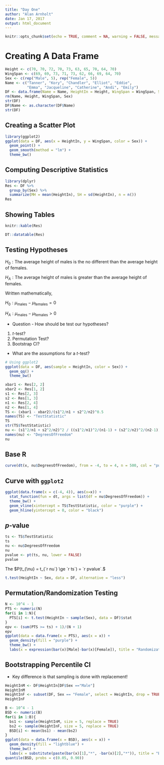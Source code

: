 ```yaml
---
title: "Day One"
author: "Alan Arnholt"
date: Jan 17, 2017
output: html_document
---
```


```r
knitr::opts_chunk$set(echo = TRUE, comment = NA, warning = FALSE, message = FALSE, fig.align = "center")
```

# Creating A Data Frame

```r
Height <- c(70, 70, 72, 70, 73, 63, 65, 70, 64, 70)
WingSpan <- c(69, 69, 73, 71, 73, 62, 66, 69, 64, 70)
Sex <- c(rep("Male", 5), rep("Female", 5))
Name <- c("Tanner", "Kory", "Chandler", "Elliot", "Eddie",
          "Emma", "Jacqueline", "Catherine", "Andi", "Emily")
DF <- data.frame(Name = Name, HeightIn = Height, WingSpan = WingSpan, Sex = Sex)
rm(Name, Height, WingSpan, Sex)
str(DF)
DF$Name <- as.character(DF$Name)
str(DF)
```

## Creating a Scatter Plot

```r
library(ggplot2)
ggplot(data = DF, aes(x = HeightIn, y = WingSpan, color = Sex)) +
  geom_point() + 
  geom_smooth(method = "lm") + 
  theme_bw()
```

## Computing Descriptive Statistics

```r
library(dplyr)
Res <- DF %>%
  group_by(Sex) %>%
  summarize(MH = mean(HeightIn), SH = sd(HeightIn), n = n())
Res
```

## Showing Tables

```r
knitr::kable(Res)
```

```r
DT::datatable(Res)
```

## Testing Hypotheses

$H_0: \textrm{The average height of males is the no different than the average height of females.}$

$H_A: \textrm{The average height of males is greater than the average height of females.}$

Written mathematically, 

$H_0: \mu_{\textrm{males}} - \mu_{\textrm{females}} = 0$

$H_A: \mu_{\textrm{males}} - \mu_{\textrm{females}} > 0$

* Question - How should be test our hypotheses?

1. $t$-test?
2. Permutation Test?
3. Bootstrap CI?

* What are the assumptions for a $t$-test?

```r
# Using ggplot2
ggplot(data = DF, aes(sample = HeightIn, color = Sex)) +
  geom_qq() + 
  theme_bw()
```

```r
xbar1 <- Res[2, 2]
xbar2 <- Res[1, 2]
s1 <- Res[2, 3]
s2 <- Res[1, 3]
n1 <- Res[2, 4]
n2 <- Res[1, 4]
TS <- (xbar1 - xbar2)/(s1^2/n1 + s2^2/n2)^0.5
names(TS) <- "TestStatistic"
TS
str(TS$TestStatistic)
nu <- (s1^2/n1 + s2^2/n2)^2 / ((s1^2/n1)^2/(n1-1) + (s2^2/n2)^2/(n2-1))
names(nu) <- "DegreesOfFreedom"
nu
```

## Base R

```r
curve(dt(x, nu$DegreesOfFreedom), from = -4, to = 4, n = 500, col = "purple", ylab = "")
```

## Curve with `ggplot2`

```r
ggplot(data.frame(x = c(-4, 4)), aes(x=x)) +
  stat_function(fun = dt, args = list(df = nu$DegreesOfFreedom)) + 
  theme_bw() + 
  geom_vline(xintercept = TS$TestStatistic, color = "purple") + 
  geom_hline(yintercept = 0, color = "black")
```

## $p$-value

```r
ts <- TS$TestStatistic
ts
nu <- nu$DegreesOfFreedom
nu
pvalue <- pt(ts, nu, lower = FALSE)
pvalue
```

The $P(t_{\nu} = t_{`r nu`} \ge `r ts`) = `r pvalue`.$

```r
t.test(HeightIn ~ Sex, data = DF, alternative = "less")
```

## Permutation/Randomization Testing

```r
N <- 10^4 - 1
PTS <- numeric(N)
for(i in 1:N){
  PTS[i] <- t.test(HeightIn ~ sample(Sex), data = DF)$stat
}
epv <- (sum(PTS >= ts) + 1)/(N + 1)
epv
ggplot(data = data.frame(x = PTS), aes(x = x)) +
  geom_density(fill = "purple") + 
  theme_bw() + 
  labs(x = expression(bar(x)[Male]-bar(x)[Female]), title = "Randomization Distribution")
```

## Bootstrapping Percentile CI

* Key difference is that sampling is done with replacement!

```r
HeightInM <- DF$HeightIn[DF$Sex =="Male"]
HeightInM
HeightInF <- subset(DF, Sex == "Female", select = HeightIn, drop = TRUE)
HeightInF
```

```r
B <- 10^4 - 1
BSD <- numeric(B)
for(i in 1:B){
  bs1 <- sample(HeightInM, size = 5, replace = TRUE)
  bs2 <- sample(HeightInF, size = 5, replace = TRUE)
  BSD[i] <- mean(bs1) - mean(bs2)
}
ggplot(data = data.frame(x = BSD), aes(x = x)) +
  geom_density(fill = "lightblue") +
  theme_bw() + 
  labs(x = substitute(paste(bar(x)[1],"*", -bar(x)[2],"*")), title = "Bootstrap Distribution")
quantile(BSD, probs = c(0.05, 0.90))
```